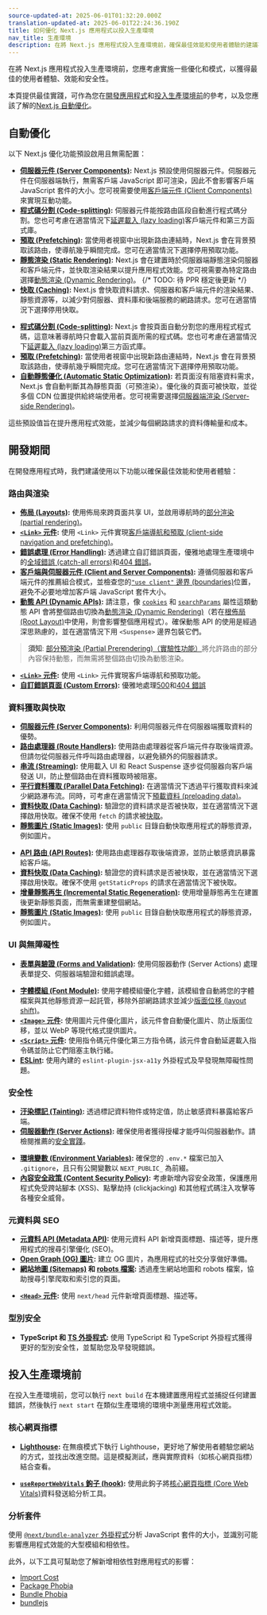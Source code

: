 ```yaml
---
source-updated-at: 2025-06-01T01:32:20.000Z
translation-updated-at: 2025-06-01T22:24:36.190Z
title: 如何優化 Next.js 應用程式以投入生產環境
nav_title: 生產環境
description: 在將 Next.js 應用程式投入生產環境前，確保最佳效能和使用者體驗的建議事項。
---
```


在將 Next.js 應用程式投入生產環境前，您應考慮實施一些優化和模式，以獲得最佳的使用者體驗、效能和安全性。

本頁提供最佳實踐，可作為您在[開發應用程式](#during-development)和[投入生產環境前](#before-going-to-production)的參考，以及您應該了解的[Next.js 自動優化](#automatic-optimizations)。

## 自動優化

以下 Next.js 優化功能預設啟用且無需配置：

<AppOnly>

- **[伺服器元件 (Server Components)](/docs/app/getting-started/server-and-client-components):** Next.js 預設使用伺服器元件。伺服器元件在伺服器端執行，無需客戶端 JavaScript 即可渲染，因此不會影響客戶端 JavaScript 套件的大小。您可視需要使用[客戶端元件 (Client Components)](/docs/app/getting-started/server-and-client-components)來實現互動功能。
- **[程式碼分割 (Code-splitting)](/docs/app/building-your-application/routing/linking-and-navigating#how-routing-and-navigation-works):** 伺服器元件能按路由區段自動進行程式碼分割。您也可考慮在適當情況下[延遲載入 (lazy loading)](/docs/app/guides/lazy-loading)客戶端元件和第三方函式庫。
- **[預取 (Prefetching)](/docs/app/building-your-application/routing/linking-and-navigating#2-prefetching):** 當使用者視窗中出現新路由連結時，Next.js 會在背景預取該路由，使導航幾乎瞬間完成。您可在適當情況下選擇停用預取功能。
- **[靜態渲染 (Static Rendering)](/docs/app/getting-started/partial-prerendering#static-rendering):** Next.js 會在建置時於伺服器端靜態渲染伺服器和客戶端元件，並快取渲染結果以提升應用程式效能。您可視需要為特定路由選擇[動態渲染 (Dynamic Rendering)](/docs/app/getting-started/partial-prerendering#dynamic-rendering)。 {/* TODO: 待 PPR 穩定後更新 */}
- **[快取 (Caching)](/docs/app/deep-dive/caching):** Next.js 會快取資料請求、伺服器和客戶端元件的渲染結果、靜態資源等，以減少對伺服器、資料庫和後端服務的網路請求。您可在適當情況下選擇停用快取。

</AppOnly>

<PagesOnly>

- **[程式碼分割 (Code-splitting)](/docs/pages/building-your-application/routing/pages-and-layouts):** Next.js 會按頁面自動分割您的應用程式程式碼，這意味著導航時只會載入當前頁面所需的程式碼。您也可考慮在適當情況下[延遲載入 (lazy loading)](/docs/pages/guides/lazy-loading)第三方函式庫。
- **[預取 (Prefetching)](/docs/pages/api-reference/components/link#prefetch):** 當使用者視窗中出現新路由連結時，Next.js 會在背景預取該路由，使導航幾乎瞬間完成。您可在適當情況下選擇停用預取功能。
- **[自動靜態優化 (Automatic Static Optimization)](/docs/pages/building-your-application/rendering/automatic-static-optimization):** 若頁面沒有阻塞資料需求，Next.js 會自動判斷其為靜態頁面（可預渲染）。優化後的頁面可被快取，並從多個 CDN 位置提供給終端使用者。您可視需要選擇[伺服器端渲染 (Server-side Rendering)](/docs/pages/building-your-application/data-fetching/get-server-side-props)。

</PagesOnly>

這些預設值旨在提升應用程式效能，並減少每個網路請求的資料傳輸量和成本。

## 開發期間

在開發應用程式時，我們建議使用以下功能以確保最佳效能和使用者體驗：

### 路由與渲染

<AppOnly>

- **[佈局 (Layouts)](/docs/app/api-reference/file-conventions/layout):** 使用佈局來跨頁面共享 UI，並啟用導航時的[部分渲染 (partial rendering)](/docs/app/building-your-application/routing/linking-and-navigating#4-partial-rendering)。
- **[`<Link>` 元件](/docs/app/building-your-application/routing/linking-and-navigating#link-component):** 使用 `<Link>` 元件實現[客戶端導航和預取 (client-side navigation and prefetching)](/docs/app/building-your-application/routing/linking-and-navigating#how-routing-and-navigation-works)。
- **[錯誤處理 (Error Handling)](/docs/app/getting-started/error-handling):** 透過建立自訂錯誤頁面，優雅地處理生產環境中的[全域錯誤 (catch-all errors)](/docs/app/getting-started/error-handling)和[404 錯誤](/docs/app/api-reference/file-conventions/not-found)。
- **[客戶端與伺服器元件 (Client and Server Components)](/docs/app/getting-started/server-and-client-components#examples):** 遵循伺服器和客戶端元件的推薦組合模式，並檢查您的[`"use client"` 邊界 (boundaries)](/docs/app/getting-started/server-and-client-components#examples#moving-client-components-down-the-tree)位置，避免不必要地增加客戶端 JavaScript 套件大小。
- **[動態 API (Dynamic APIs)](/docs/app/getting-started/partial-prerendering#dynamic-rendering):** 請注意，像 [`cookies`](/docs/app/api-reference/functions/cookies) 和 [`searchParams`](/docs/app/api-reference/file-conventions/page#searchparams-optional) 屬性這類動態 API 會將整個路由切換為[動態渲染 (Dynamic Rendering)](/docs/app/getting-started/partial-prerendering#dynamic-rendering)（若在[根佈局 (Root Layout)](/docs/app/api-reference/file-conventions/layout#root-layout)中使用，則會影響整個應用程式）。確保動態 API 的使用是經過深思熟慮的，並在適當情況下用 `<Suspense>` 邊界包裝它們。

> **須知**: [部分預渲染 (Partial Prerendering)（實驗性功能）](/blog/next-14#partial-prerendering-preview)將允許路由的部分內容保持動態，而無需將整個路由切換為動態渲染。

</AppOnly>

<PagesOnly>

- **[`<Link>` 元件](/docs/pages/building-your-application/routing/linking-and-navigating):** 使用 `<Link>` 元件實現客戶端導航和預取功能。
- **[自訂錯誤頁面 (Custom Errors)](/docs/pages/building-your-application/routing/custom-error):** 優雅地處理[500](/docs/pages/building-your-application/routing/custom-error#500-page)和[404 錯誤](/docs/pages/building-your-application/routing/custom-error#404-page)

</PagesOnly>

### 資料獲取與快取

<AppOnly>

- **[伺服器元件 (Server Components)](/docs/app/getting-started/fetching-data):** 利用伺服器元件在伺服器端獲取資料的優勢。
- **[路由處理器 (Route Handlers)](/docs/app/building-your-application/routing/route-handlers):** 使用路由處理器從客戶端元件存取後端資源。但請勿從伺服器元件呼叫路由處理器，以避免額外的伺服器請求。
- **[串流 (Streaming)](/docs/app/building-your-application/routing/loading-ui-and-streaming):** 使用載入 UI 和 React Suspense 逐步從伺服器向客戶端發送 UI，防止整個路由在資料獲取時被阻塞。
- **[平行資料獲取 (Parallel Data Fetching)](/docs/app/getting-started/fetching-data#parallel-data-fetching):** 在適當情況下透過平行獲取資料來減少網路瀑布流。同時，可考慮在適當情況下[預載資料 (preloading data)](/docs/app/getting-started/fetching-data#preloading-data)。
- **[資料快取 (Data Caching)](/docs/app/deep-dive/caching#data-cache):** 驗證您的資料請求是否被快取，並在適當情況下選擇啟用快取。確保不使用 `fetch` 的請求被[快取](/docs/app/api-reference/functions/unstable_cache)。
- **[靜態圖片 (Static Images)](/docs/app/api-reference/file-conventions/public-folder):** 使用 `public` 目錄自動快取應用程式的靜態資源，例如圖片。

</AppOnly>

<PagesOnly>

- **[API 路由 (API Routes)](/docs/pages/building-your-application/routing/api-routes):** 使用路由處理器存取後端資源，並防止敏感資訊暴露給客戶端。
- **[資料快取 (Data Caching)](/docs/pages/building-your-application/data-fetching/get-static-props):** 驗證您的資料請求是否被快取，並在適當情況下選擇啟用快取。確保不使用 `getStaticProps` 的請求在適當情況下被快取。
- **[增量靜態再生 (Incremental Static Regeneration)](/docs/pages/guides/incremental-static-regeneration):** 使用增量靜態再生在建置後更新靜態頁面，而無需重建整個網站。
- **[靜態圖片 (Static Images)](/docs/pages/api-reference/file-conventions/public-folder):** 使用 `public` 目錄自動快取應用程式的靜態資源，例如圖片。

</PagesOnly>

### UI 與無障礙性

<AppOnly>

- **[表單與驗證 (Forms and Validation)](/docs/app/guides/forms):** 使用伺服器動作 (Server Actions) 處理表單提交、伺服器端驗證和錯誤處理。

</AppOnly>

- **[字體模組 (Font Module)](/docs/app/api-reference/components/font):** 使用字體模組優化字體，該模組會自動將您的字體檔案與其他靜態資源一起託管，移除外部網路請求並減少[版面位移 (layout shift)](https://web.dev/articles/cls)。
- **[`<Image>` 元件](/docs/app/api-reference/components/image):** 使用圖片元件優化圖片，該元件會自動優化圖片、防止版面位移，並以 WebP 等現代格式提供圖片。
- **[`<Script>` 元件](/docs/app/guides/scripts):** 使用指令碼元件優化第三方指令碼，該元件會自動延遲載入指令碼並防止它們阻塞主執行緒。
- **[ESLint](/docs/architecture/accessibility#linting):** 使用內建的 `eslint-plugin-jsx-a11y` 外掛程式及早發現無障礙性問題。

### 安全性

<AppOnly>

- **[汙染標記 (Tainting)](/docs/app/api-reference/config/next-config-js/taint):** 透過標記資料物件或特定值，防止敏感資料暴露給客戶端。
- **[伺服器動作 (Server Actions)](/docs/app/building-your-application/data-fetching/server-actions-and-mutations#authentication-and-authorization):** 確保使用者獲得授權才能呼叫伺服器動作。請檢閱推薦的[安全實踐](/blog/security-nextjs-server-components-actions)。

</AppOnly>

- **[環境變數 (Environment Variables)](/docs/app/guides/environment-variables):** 確保您的 `.env.*` 檔案已加入 `.gitignore`，且只有公開變數以 `NEXT_PUBLIC_` 為前綴。
- **[內容安全政策 (Content Security Policy)](/docs/app/guides/content-security-policy):** 考慮新增內容安全政策，保護應用程式免受跨站腳本 (XSS)、點擊劫持 (clickjacking) 和其他程式碼注入攻擊等各種安全威脅。

### 元資料與 SEO

<AppOnly>

- **[元資料 API (Metadata API)](/docs/app/getting-started/metadata-and-og-images):** 使用元資料 API 新增頁面標題、描述等，提升應用程式的搜尋引擎優化 (SEO)。
- **[Open Graph (OG) 圖片](/docs/app/api-reference/file-conventions/metadata/opengraph-image):** 建立 OG 圖片，為應用程式的社交分享做好準備。
- **[網站地圖 (Sitemaps)](/docs/app/api-reference/functions/generate-sitemaps) 和 [robots 檔案](/docs/app/api-reference/file-conventions/metadata/robots):** 透過產生網站地圖和 robots 檔案，協助搜尋引擎爬取和索引您的頁面。

</AppOnly>

<PagesOnly>

- **[`<Head>` 元件](/docs/pages/api-reference/components/head):** 使用 `next/head` 元件新增頁面標題、描述等。

</PagesOnly>

### 型別安全

- **TypeScript 和 [TS 外掛程式](/docs/app/api-reference/config/typescript):** 使用 TypeScript 和 TypeScript 外掛程式獲得更好的型別安全性，並幫助您及早發現錯誤。

## 投入生產環境前

在投入生產環境前，您可以執行 `next build` 在本機建置應用程式並捕捉任何建置錯誤，然後執行 `next start` 在類似生產環境的環境中測量應用程式效能。

### 核心網頁指標

- **[Lighthouse](https://developers.google.com/web/tools/lighthouse):** 在無痕模式下執行 Lighthouse，更好地了解使用者體驗您網站的方式，並找出改進空間。這是模擬測試，應與實際資料（如核心網頁指標）結合查看。

<AppOnly>

- **[`useReportWebVitals` 鉤子 (hook)](/docs/app/api-reference/functions/use-report-web-vitals):** 使用此鉤子將[核心網頁指標 (Core Web Vitals)](https://web.dev/articles/vitals)資料發送給分析工具。

</AppOnly>

### 分析套件

使用 [`@next/bundle-analyzer` 外掛程式](/docs/app/guides/package-bundling#analyzing-javascript-bundles)分析 JavaScript 套件的大小，並識別可能影響應用程式效能的大型模組和相依性。

此外，以下工具可幫助您了解新增相依性對應用程式的影響：

- [Import Cost](https://marketplace.visualstudio.com/items?itemName=wix.vscode-import-cost)
- [Package Phobia](https://packagephobia.com/)
- [Bundle Phobia](https://bundlephobia.com/)
- [bundlejs](https://bundlejs.com/)
